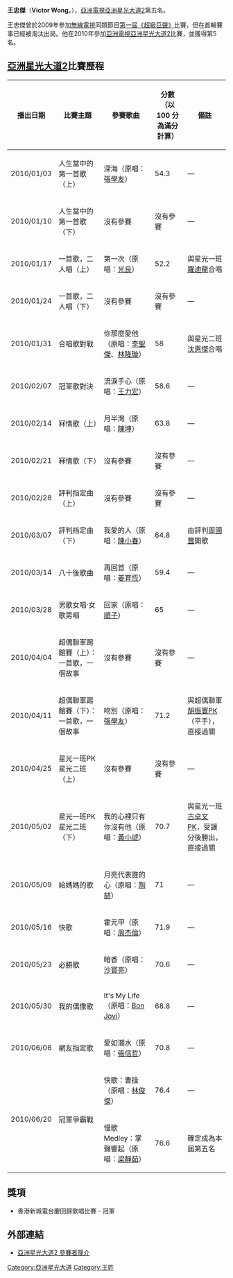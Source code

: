 {{Unreferenced|time=2013-02-21T09:15:49+00:00 }}
{{Trivia|time=2010-04-23T12:45:31+00:00 }}
{{藝人
| 姓名 = 王忠傑
| 類型 = 男歌手
| 英文名 = Victor Wong
| 出生日期 =  {{birth date and age|1985|2|9}}
| 出生地點 = 
| 國籍 = [[中國|中國]]
| 教育程度 = 
| 配偶 = 
| 音樂類型 = 
| 職業 = 報章美術編輯
| 宗教信仰 = 
| 活躍年代 = 
| 唱片公司 = 
| 經紀公司 = 
| 相關團體 = 
| 網站 = 
| 
}}

'''王忠傑'''（'''Victor Wong'''，{{bd|1985年|2月9日}}），[[亞洲電視|亞洲電視]][[亞洲星光大道_(第二屆)|亞洲星光大道2]]第五名。

王忠傑曾於2009年參加[[無線電視|無線電視]]同類節目[[超級巨聲|第一屆《超級巨聲》]]比賽，但在首輪賽事已經被淘汰出局。他在2010年參加[[亞洲電視|亞洲電視]][[亞洲星光大道_(第二屆)|亞洲星光大道2]]比賽，並獲得第5名。

== [[亞洲星光大道_(第二屆)|亞洲星光大道2]]比賽歷程 ==
{|class="wikitable" width="800"
|-
!播出日期!!比賽主題!!參賽歌曲!!分數（以 100 分為滿分計算）!!備註
|-
| 2010/01/03 ||人生當中的第一首歌（上） ||深海（原唱：[[張學友|張學友]]）||54.3|| —
|-
| 2010/01/10 ||人生當中的第一首歌（下） ||沒有參賽||沒有參賽|| —
|-
| 2010/01/17 ||一首歌，二人唱（上）||第一次（原唱：[[光良|光良]]）||52.2|| 與星光一班[[羅迪龍|羅迪龍]]合唱
|-
| 2010/01/24 ||一首歌，二人唱（下）||沒有參賽||沒有參賽|| —
|-
| 2010/01/31 ||合唱歌對戰||你那麼愛他（原唱：[[李聖傑|李聖傑]]、[[林隆璇|林隆璇]]）||58|| 與星光二班[[沈惠傑|沈惠傑]]合唱
|-
| 2010/02/07 ||冠軍歌對決||流淚手心（原唱：[[王力宏|王力宏]]）||58.6|| —
|-
| 2010/02/14 ||冧情歌（上）||月半灣（原唱：[[陳坤|陳坤]]）||63.8|| —
|-
| 2010/02/21 ||冧情歌（下）||沒有參賽||沒有參賽|| —
|-
| 2010/02/28 ||評判指定曲（上）||沒有參賽||沒有參賽|| —
|-
| 2010/03/07 ||評判指定曲（下）||我愛的人（原唱：[[陳小春|陳小春]]）||64.8|| 由評判[[周國豐|周國豐]]開歌
|-
| 2010/03/14 ||八十後歌曲||再回首（原唱：[[姜育恆|姜育恆]]）||59.4|| —
|-
| 2010/03/28 ||男歌女唱‧女歌男唱||回家（原唱：[[順子|順子]]）||65|| —
|-
| 2010/04/04 ||超偶聯軍踢館賽（上）：一首歌，一個故事||沒有參賽||沒有參賽|| —
|-
| 2010/04/11 ||超偶聯軍踢館賽（下）：一首歌，一個故事||吻別（原唱：[[張學友|張學友]]）||71.2|| 與超偶聯軍[[胡振寰|胡振寰]]PK（平手），直接過關
|-
| 2010/04/25 ||星光一班PK星光二班（上）||沒有參賽||沒有參賽|| —
|-
| 2010/05/02 ||星光一班PK星光二班（下）||我的心裡只有你沒有他（原唱：[[黃小琥|黃小琥]]）||70.7|| 與星光一班[[古卓文|古卓文]]PK，受讓分後勝出，直接過關
|-
| 2010/05/09 ||給媽媽的歌||月亮代表誰的心（原唱：[[陶喆|陶喆]]）||71|| —
|-
| 2010/05/16 ||快歌||霍元甲（原唱：[[周杰倫|周杰倫]]）||71.9|| —
|-
| 2010/05/23 ||必勝歌||暗香（原唱：[[沙寶亮|沙寶亮]]）||70.6|| —
|-
| 2010/05/30 ||我的偶像歌||It's My Life（原唱：[[Bon_Jovi|Bon Jovi]]）||68.8|| —
|-
| 2010/06/06 ||網友指定歌||愛如潮水（原唱：[[張信哲|張信哲]]）||70.8|| —
|-
|rowspan=2|2010/06/20||rowspan=2|冠軍爭霸戰||快歌：曹操（原唱：[[林俊傑|林俊傑]]）||76.4|| —
|-
|慢歌Medley：掌聲響起（原唱：[[梁靜茹|梁靜茹]]）||76.6||確定成為本屆第五名

|}

==獎項==
*香港新城電台慶回歸歌唱比賽 - 冠軍

==外部連結==
*[https://web.archive.org/web/20100623112527/http://www.hkatv.com/v3/infoprogram/09/asianmillionstarII/26.html 亞洲星光大道2 參賽者簡介]

{{start box}}
{{succession box|[[古卓文|古卓文]]|[[李麗珊_(藝人)|李麗珊]]|[[亞洲星光大道_(系列)|亞洲星光大道]]第五名|'''[[亞洲星光大道2|第二屆]]'''}}
{{end box}}

{{星光家族}}
[[Category:亞洲星光大道|Category:亞洲星光大道]]
[[Category:王姓|Category:王姓]]